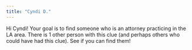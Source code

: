```yaml
---
title: "Cyndi D."
---
```


Hi Cyndi! Your goal is to find someone who is an attorney practicing in the LA area. There is 1 other person with this clue (and perhaps others who could have had this clue). See if you can find them!
